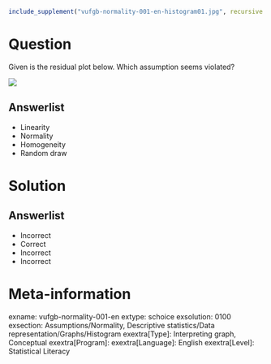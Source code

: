 ```r
include_supplement("vufgb-normality-001-en-histogram01.jpg", recursive = TRUE)
```

Question
========

Given is the residual plot below. Which assumption seems violated?

![](vufgb-normality-001-en-histogram01.jpg)
  
Answerlist
----------
* Linearity
* Normality
* Homogeneity
* Random draw


Solution
========

Answerlist
----------
* Incorrect
* Correct
* Incorrect
* Incorrect

Meta-information
================
exname: vufgb-normality-001-en
extype: schoice
exsolution: 0100
exsection: Assumptions/Normality, Descriptive statistics/Data representation/Graphs/Histogram
exextra[Type]: Interpreting graph, Conceptual
exextra[Program]: 
exextra[Language]: English
exextra[Level]: Statistical Literacy
